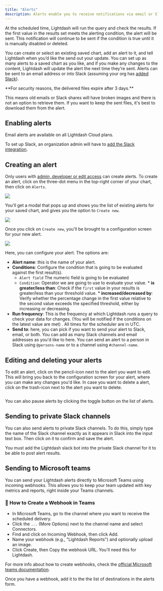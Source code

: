 ```yaml
---
title: "Alerts"
description: Alerts enable you to receive notifications via email or Slack when the value of a saved chart meets your specified conditions.
---
```


At the scheduled time, Lightdash will run the query and check the results. If the first value in the results set meets the alerting condition, the alert will be sent. This notification will continue to be sent if the condition is true until it is manually disabled or deleted.

You can create or select an existing saved chart, add an alert to it, and tell Lightdash when you’d like the send out your update. You can set up as many alerts to a saved chart as you like, and if you make any changes to the content, Lightdash will update the alert the next time they’re sent. Alerts can be sent to an email address or into Slack (assuming your org has [added Slack](/guides/adding-slack-integration)).


<Info>
**For security reasons, the delivered files expire after 3 days.**
  
  This means old emails or Slack shares will have broken images and there is not an option to retrieve them. If you want to keep the sent files, it's best to download them from the alert.
</Info>

## Enabling alerts

Email alerts are available on all Lightdash Cloud plans.

To set up Slack, an organization admin will have to [add the Slack integration](/guides/adding-slack-integration).

## Creating an alert

Only users with [admin, developer or edit access](/references/roles) can create alerts. To create an alert, click on the three-dot menu in the top-right corner of your chart, then click on `Alerts`.

![](/images/guides/alert-three-dot-menu-7192397e3627e22de65ed2302a51f52b.png)

You'll get a modal that pops up and shows you the list of existing alerts for your saved chart, and gives you the option to `Create new`.

![](/images/guides/alert-create-new-modal-8e6d293745b72d2cc054641d9756c2ae.png)

Once you click on `Create new`, you'll be brought to a configuration screen for your new alert.

![](/images/guides/configure-alert-f29504d4a210ce6cd5032da60abda234.png)

Here, you can configure your alert. The options are:

* **Alert name**: this is the name of your alert.
* **Conditions**: Configure the condition that is going to be evaluated against the first result(s).
   * `Alert field` The numeric field is going to be evaluated
   * `Condition`: Operator we are going to use to evaluate your value.
         * **is greater/less than**: Check if the `first` value in your results is greater/less than your threshold value.
         * **increased/decreased by**: Verify whether the percentage change in the first value relative to the second value exceeds the specified threshold, either by increasing or decreasing.
* **Run frequency**: This is the frequency at which Lightdash runs a query to check your data for changes. (You will be notified if the conditions on the latest value are met) . All times for the scheduler are in UTC.
* **Send to**: here, you can pick if you want to send your alert to Slack, email, or both. You can add as many Slack channels and email addresses as you'd like to here. You can send an alert to a person in Slack using `@persons-name` or to a channel using `#channel-name`.

## Editing and deleting your alerts

To edit an alert, click on the pencil-icon next to the alert you want to edit. This will bring you back to the configuration screen for your alert, where you can make any changes you'd like. In case you want to delete a alert, click on the trash-icon next to the alert you want to delete.

<Frame>
  <img src="/images/guides/edit-delete-alert-b472792647c64e6b61cff99cfd66a0d2.png" alt=""/>
</Frame>

You can also pause alerts by clicking the toggle button on the list of alerts.

## Sending to private Slack channels

You can also send alerts to private Slack channels. To do this, simply type the name of the Slack channel exactly as it appears in Slack into the input text box. Then click on it to confirm and save the alert.

<Info>
You must add the Lightdash slack bot into the private Slack channel for it to be able to post alert results.
</Info>

<Frame>
  <img src="/images/guides/private-slack-channel-e4c4bcf0137dbbf8cdae4439251fc9af.png" alt=""/>
</Frame>

## Sending to Microsoft teams

You can send your Lightdash alerts directly to Microsoft Teams using incoming webhooks. This allows you to keep your team updated with key metrics and reports, right inside your Teams channels.

### 🔗 How to Create a Webhook in Teams

- In Microsoft Teams, go to the channel where you want to receive the scheduled delivery.
- Click the `...` (More Options) next to the channel name and select Connectors.
- Find and click on Incoming Webhook, then click Add.
- Name your webhook (e.g., "Lightdash Reports") and optionally upload an image.
- Click Create, then Copy the webhook URL. You'll need this for Lightdash.

For more info about how to create webhooks, check the [official Microsoft teams documentation](https://learn.microsoft.com/en-us/microsoftteams/platform/webhooks-and-connectors/how-to/add-incoming-webhook?tabs=newteams%2Cdotnet). 

Once you have a webhook, add it to the the list of destinations in the alerts form. 

<Frame>
  <img src="/images/guides/msteams-scheduler.png" alt=""/>
</Frame>

<Frame>
  <img src="/images/guides/msteams-chart.png" alt=""/>
</Frame>